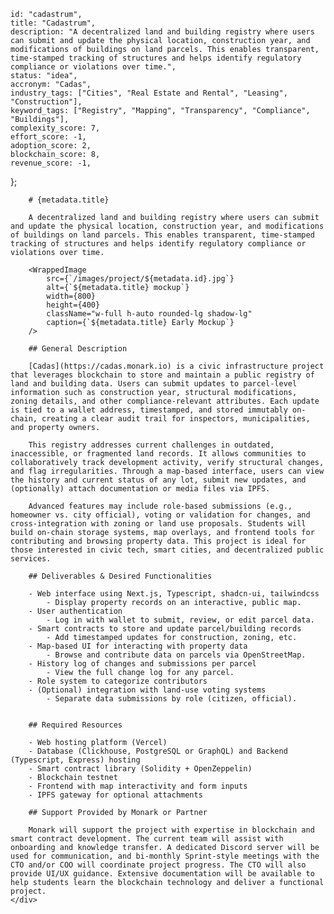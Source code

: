 
    
    id: "cadastrum",
    title: "Cadastrum",
    description: "A decentralized land and building registry where users can submit and update the physical location, construction year, and modifications of buildings on land parcels. This enables transparent, time-stamped tracking of structures and helps identify regulatory compliance or violations over time.",
    status: "idea",
    accronym: "Cadas",
    industry_tags: ["Cities", "Real Estate and Rental", "Leasing", "Construction"],
    keyword_tags: ["Registry", "Mapping", "Transparency", "Compliance", "Buildings"],
    complexity_score: 7,
    effort_score: -1,
    adoption_score: 2,
    blockchain_score: 8,
    revenue_score: -1,
};

<div className="flex">
    <div className="hidden sticky top-0">
        <ProjectMetadata metadata={metadata} />
    </div>
    <div className="w-full">

        # {metadata.title}

        A decentralized land and building registry where users can submit and update the physical location, construction year, and modifications of buildings on land parcels. This enables transparent, time-stamped tracking of structures and helps identify regulatory compliance or violations over time.

        <WrappedImage
            src={`/images/project/${metadata.id}.jpg`}
            alt={`${metadata.title} mockup`}
            width={800}
            height={400}
            className="w-full h-auto rounded-lg shadow-lg"
            caption={`${metadata.title} Early Mockup`}
        />

        ## General Description

        [Cadas](https://cadas.monark.io) is a civic infrastructure project that leverages blockchain to store and maintain a public registry of land and building data. Users can submit updates to parcel-level information such as construction year, structural modifications, zoning details, and other compliance-relevant attributes. Each update is tied to a wallet address, timestamped, and stored immutably on-chain, creating a clear audit trail for inspectors, municipalities, and property owners.
        
        This registry addresses current challenges in outdated, inaccessible, or fragmented land records. It allows communities to collaboratively track development activity, verify structural changes, and flag irregularities. Through a map-based interface, users can view the history and current status of any lot, submit new updates, and (optionally) attach documentation or media files via IPFS.
        
        Advanced features may include role-based submissions (e.g., homeowner vs. city official), voting or validation for changes, and cross-integration with zoning or land use proposals. Students will build on-chain storage systems, map overlays, and frontend tools for contributing and browsing property data. This project is ideal for those interested in civic tech, smart cities, and decentralized public services.

        ## Deliverables & Desired Functionalities

        - Web interface using Next.js, Typescript, shadcn-ui, tailwindcss
            - Display property records on an interactive, public map.
        - User authentication 
            - Log in with wallet to submit, review, or edit parcel data.
        - Smart contracts to store and update parcel/building records
            - Add timestamped updates for construction, zoning, etc.
        - Map-based UI for interacting with property data
            - Browse and contribute data on parcels via OpenStreetMap.
        - History log of changes and submissions per parcel
            - View the full change log for any parcel.
        - Role system to categorize contributors
        - (Optional) integration with land-use voting systems
            - Separate data submissions by role (citizen, official).


        ## Required Resources

        - Web hosting platform (Vercel)
        - Database (Clickhouse, PostgreSQL or GraphQL) and Backend (Typescript, Express) hosting
        - Smart contract library (Solidity + OpenZeppelin)
        - Blockchain testnet
        - Frontend with map interactivity and form inputs
        - IPFS gateway for optional attachments

        ## Support Provided by Monark or Partner

        Monark will support the project with expertise in blockchain and smart contract development. The current team will assist with onboarding and knowledge transfer. A dedicated Discord server will be used for communication, and bi-monthly Sprint-style meetings with the CTO and/or COO will coordinate project progress. The CTO will also provide UI/UX guidance. Extensive documentation will be available to help students learn the blockchain technology and deliver a functional project.
    </div>
</div>